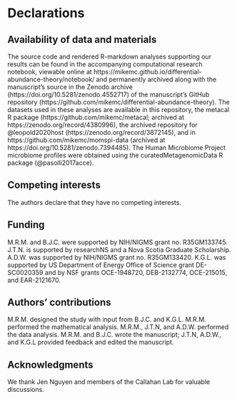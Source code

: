 \clearpage

# Declarations {-}

## Availability of data and materials {.unlisted .unnumbered}

The source code and rendered R-markdown analyses supporting our results can be found in the accompanying computational research notebook, viewable online at https://mikemc.github.io/differential-abundance-theory/notebook/ and permanently archived along with the manuscript's source in the Zenodo archive (https://doi.org/10.5281/zenodo.4552717) of the manuscript's GitHub repository (https://github.com/mikemc/differential-abundance-theory).
The datasets used in these analyses are available in this repository, the metacal R package (https://github.com/mikemc/metacal; archived at https://zenodo.org/record/4380996), the archived repository for @leopold2020host (https://zenodo.org/record/3872145), and in https://github.com/mikemc/momspi-data (archived at https://doi.org/10.5281/zenodo.7394485).
The Human Microbiome Project microbiome profiles were obtained using the curatedMetagenomicData R package (@pasolli2017acce).

## Competing interests {.unlisted .unnumbered}

The authors declare that they have no competing interests.

## Funding {.unlisted .unnumbered}

M.R.M. and B.J.C. were supported by NIH/NIGMS grant no. R35GM133745.
J.T.N. is supported by researchNS and a Nova Scotia Graduate Scholarship.
A.D.W. was supported by NIH/NIGMS grant no. R35GM133420.
K.G.L. was supported by US Department of Energy Office of Science grant DE-SC0020359 and by NSF grants OCE-1948720, DEB-2132774, OCE-215015, and EAR-2121670.

## Authors' contributions {.unlisted .unnumbered}

M.R.M. designed the study with input from B.J.C. and K.G.L. M.R.M. performed the mathematical analysis. M.R.M., J.T.N, and A.D.W. performed the data analysis. M.R.M. and B.J.C. wrote the manuscript; J.T.N, A.D.W., and K.G.L provided feedback and edited the manuscript.

## Acknowledgments {.unlisted .unnumbered}

We thank Jen Nguyen and members of the Callahan Lab for valuable discussions.
